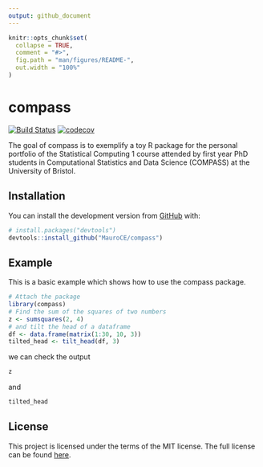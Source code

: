 ```yaml
---
output: github_document
---
```


<!-- README.md is generated from README.Rmd. Please edit that file -->

```r
knitr::opts_chunk$set(
  collapse = TRUE,
  comment = "#>",
  fig.path = "man/figures/README-",
  out.width = "100%"
)
```

# compass
<!-- badges: start -->
[![Build Status](https://travis-ci.com/MauroCE/compass.svg?branch=master)](https://travis-ci.com/MauroCE/compass)
[![codecov](https://codecov.io/gh/MauroCE/compass/branch/master/graph/badge.svg)](https://codecov.io/gh/MauroCE/compass)
<!-- badges: end -->

The goal of compass is to exemplify a toy R package for the personal portfolio of the Statistical Computing 1 course attended by first year PhD students in Computational Statistics and Data Science (COMPASS) at the University of Bristol.

## Installation

You can install the development version from [GitHub](https://github.com/) with:

``` r
# install.packages("devtools")
devtools::install_github("MauroCE/compass")
```
## Example

This is a basic example which shows how to use the compass package.

```r
# Attach the package
library(compass)
# Find the sum of the squares of two numbers
z <- sumsquares(2, 4)
# and tilt the head of a dataframe
df <- data.frame(matrix(1:30, 10, 3))
tilted_head <- tilt_head(df, 3)
```
we can check the output 
```r
z
```
and 
```r
tilted_head
```

## License
This project is licensed under the terms of the MIT license. 
The full license can be found [here](LICENSE.md).
